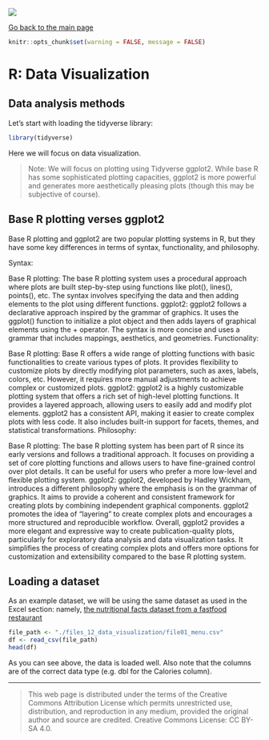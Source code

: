 ![](../hanze/hanze.png)

[Go back to the main page](../index.html)

```r
knitr::opts_chunk$set(warning = FALSE, message = FALSE) 
```

# R: Data Visualization

## Data analysis methods

Let's start with loading the tidyverse library:

```r
library(tidyverse)
```


Here we will focus on data visualization.

>Note: We will focus on plotting using Tidyverse ggplot2. While base R has some sophisticated plotting capacities, ggplot2 is more powerful and generates more aesthetically pleasing plots (though this may be subjective of course).

## Base R plotting verses ggplot2

Base R plotting and ggplot2 are two popular plotting systems in R, but they have some key differences in terms of syntax, functionality, and philosophy.

Syntax:

Base R plotting: The base R plotting system uses a procedural approach where plots are built step-by-step using functions like plot(), lines(), points(), etc. The syntax involves specifying the data and then adding elements to the plot using different functions.
ggplot2: ggplot2 follows a declarative approach inspired by the grammar of graphics. It uses the ggplot() function to initialize a plot object and then adds layers of graphical elements using the + operator. The syntax is more concise and uses a grammar that includes mappings, aesthetics, and geometries.
Functionality:

Base R plotting: Base R offers a wide range of plotting functions with basic functionalities to create various types of plots. It provides flexibility to customize plots by directly modifying plot parameters, such as axes, labels, colors, etc. However, it requires more manual adjustments to achieve complex or customized plots.
ggplot2: ggplot2 is a highly customizable plotting system that offers a rich set of high-level plotting functions. It provides a layered approach, allowing users to easily add and modify plot elements. ggplot2 has a consistent API, making it easier to create complex plots with less code. It also includes built-in support for facets, themes, and statistical transformations.
Philosophy:

Base R plotting: The base R plotting system has been part of R since its early versions and follows a traditional approach. It focuses on providing a set of core plotting functions and allows users to have fine-grained control over plot details. It can be useful for users who prefer a more low-level and flexible plotting system.
ggplot2: ggplot2, developed by Hadley Wickham, introduces a different philosophy where the emphasis is on the grammar of graphics. It aims to provide a coherent and consistent framework for creating plots by combining independent graphical components. ggplot2 promotes the idea of "layering" to create complex plots and encourages a more structured and reproducible workflow.
Overall, ggplot2 provides a more elegant and expressive way to create publication-quality plots, particularly for exploratory data analysis and data visualization tasks. It simplifies the process of creating complex plots and offers more options for customization and extensibility compared to the base R plotting system.


## Loading a dataset

As an example dataset, we will be using the same dataset as used in the Excel section:
namely, [the nutritional facts dataset from a fastfood restaurant](https://www.kaggle.com/datasets/mcdonalds/nutrition-facts)

```r
file_path <- "./files_12_data_visualization/file01_menu.csv"
df <- read_csv(file_path)
head(df)
```

As you can see above, the data is loaded well. Also note that the columns are of the correct data type (e.g. dbl for the Calories column).





---


>This web page is distributed under the terms of the Creative Commons Attribution License which permits unrestricted use, distribution, and reproduction in any medium, provided the original author and source are credited.
>Creative Commons License: CC BY-SA 4.0.


